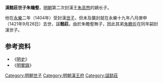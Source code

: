 '''漢懿莊世子朱瞻壑'''{{BD|1398年||1421年|9月26日|catIdx=Z朱}}，[[明朝|明朝]]第二次封漢王[[朱高煦|朱高煦]]的嫡长子。

他在[[永乐_(明朝)|永樂]]二年（1404年）受封漢[[世子|世子]]，但未及襲封就在永樂十九年八月庚申（1421年9月26日）去世，諡'''懿莊'''。由於朱瞻壑無子，因此其弟[[朱瞻圻|朱瞻圻]]在同年嗣封漢世子。

{{Ahnentafel top}}<center>
{{ahnentafel-compact5
|boxstyle_1=background-color: #ff8000;
|boxstyle_2=background-color: #ff6700;
|boxstyle_3=background-color: #ff4e00;
|boxstyle_4=background-color: #ff3500;
|boxstyle_5=background-color: #ff1c00;
|1='''汉懿莊世子朱瞻壑'''
|2='''父：'''（已革）汉王[[朱高煦|朱高煦]]
|3='''母：'''（已革）汉王妃韦氏
|4='''祖父：'''成祖文皇帝[[朱棣|朱棣]]
|5='''祖母：'''[[仁孝文皇后|仁孝文皇后]]徐氏
|6=
|7=
|8='''曾祖父：'''太祖高皇帝[[朱元璋|朱元璋]]
|9='''曾祖母：'''[[马皇后_(明太祖)|孝慈高皇后]]马氏
|10='''外曾祖父：'''（追封）中山武宁王[[徐达|徐达]]
|11='''外曾祖母：'''（追封）中山王夫人[[谢翠娥|谢翠娥]]
|12=
|13=
|14=
|15=
|16='''高祖父：'''（追尊）仁祖淳皇帝[[朱世珍|朱世珍]]
|17='''高祖母：'''（追尊）[[淳皇后|淳皇后]]陈氏
|18='''外高祖父：'''（追封）徐王马公
|19='''外高祖母：'''（追封）徐王夫人郑媪
|20=
|21=
|22='''外高祖父：'''[[谢再兴|谢再兴]]
|23=
|24=
|25=
|26=
|27=
|28=
|29=
|30=
|31=
}}</center>
{{ahnentafel bottom}}

==参考资料==
*《[[明史|明史]]》
*《[[明實錄|明實錄]]》

[[Category:明朝世子|Category:明朝世子]]
[[Category:明朝漢王府|Category:明朝漢王府]]
[[Category:諡懿莊|Category:諡懿莊]]